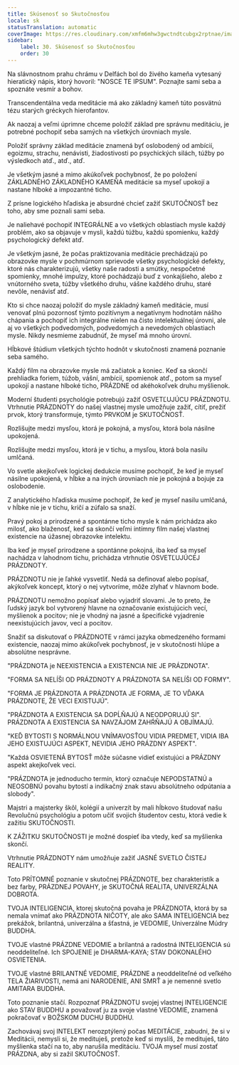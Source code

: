 ```yaml
---
title: Skúsenosť so Skutočnosťou
locale: sk
statusTranslation: automatic
coverImage: https://res.cloudinary.com/xmfm6mhw3gwctndtcubgx2rptnae/image/upload/v1740337243/small_cover_educacion_fundamental_a051170f1c.webp
sidebar:
    label: 30. Skúsenosť so Skutočnosťou
    order: 30
---
```

Na slávnostnom prahu chrámu v Delfách bol do živého kameňa vytesaný hieratický nápis, ktorý hovoril: "NOSCE TE IPSUM". Poznajte sami seba a spoznáte vesmír a bohov.

Transcendentálna veda meditácie má ako základný kameň túto posvätnú tézu starých gréckych hierofantov.

Ak naozaj a veľmi úprimne chceme položiť základ pre správnu meditáciu, je potrebné pochopiť seba samých na všetkých úrovniach mysle.

Položiť správny základ meditácie znamená byť oslobodený od ambícií, egoizmu, strachu, nenávisti, žiadostivosti po psychických silách, túžby po výsledkoch atď., atď., atď.

Je všetkým jasné a mimo akúkoľvek pochybnosť, že po položení ZÁKLADNÉHO ZÁKLADNÉHO KAMEŇA meditácie sa myseľ upokojí a nastane hlboké a impozantné ticho.

Z prísne logického hľadiska je absurdné chcieť zažiť SKUTOČNOSŤ bez toho, aby sme poznali sami seba.

Je naliehavé pochopiť INTEGRÁLNE a vo všetkých oblastiach mysle každý problém, ako sa objavuje v mysli, každú túžbu, každú spomienku, každý psychologický defekt atď.

Je všetkým jasné, že počas praktizovania meditácie prechádzajú po obrazovke mysle v pochmúrnom sprievode všetky psychologické defekty, ktoré nás charakterizujú, všetky naše radosti a smútky, nespočetné spomienky, mnohé impulzy, ktoré pochádzajú buď z vonkajšieho, alebo z vnútorného sveta, túžby všetkého druhu, vášne každého druhu, staré nevôle, nenávisť atď.

Kto si chce naozaj položiť do mysle základný kameň meditácie, musí venovať plnú pozornosť týmto pozitívnym a negatívnym hodnotám nášho chápania a pochopiť ich integrálne nielen na čisto intelektuálnej úrovni, ale aj vo všetkých podvedomých, podvedomých a nevedomých oblastiach mysle. Nikdy nesmieme zabudnúť, že myseľ má mnoho úrovní.

Hĺbkové štúdium všetkých týchto hodnôt v skutočnosti znamená poznanie seba samého.

Každý film na obrazovke mysle má začiatok a koniec. Keď sa skončí prehliadka foriem, túžob, vášní, ambícií, spomienok atď., potom sa myseľ upokojí a nastane hlboké ticho, PRÁZDNE od akéhokoľvek druhu myšlienok.

Moderní študenti psychológie potrebujú zažiť OSVETĽUJÚCU PRÁZDNOTU. Vtrhnutie PRÁZDNOTY do našej vlastnej mysle umožňuje zažiť, cítiť, prežiť prvok, ktorý transformuje, týmto PRVKOM je SKUTOČNOSŤ.

Rozlišujte medzi mysľou, ktorá je pokojná, a mysľou, ktorá bola násilne upokojená.

Rozlišujte medzi mysľou, ktorá je v tichu, a mysľou, ktorá bola nasilu umlčaná.

Vo svetle akejkoľvek logickej dedukcie musíme pochopiť, že keď je myseľ násilne upokojená, v hĺbke a na iných úrovniach nie je pokojná a bojuje za oslobodenie.

Z analytického hľadiska musíme pochopiť, že keď je myseľ nasilu umlčaná, v hĺbke nie je v tichu, kričí a zúfalo sa snaží.

Pravý pokoj a prirodzené a spontánne ticho mysle k nám prichádza ako milosť, ako blaženosť, keď sa skončí veľmi intímny film našej vlastnej existencie na úžasnej obrazovke intelektu.

Iba keď je myseľ prirodzene a spontánne pokojná, iba keď sa myseľ nachádza v lahodnom tichu, prichádza vtrhnutie OSVETĽUJÚCEJ PRÁZDNOTY.

PRÁZDNOTU nie je ľahké vysvetliť. Nedá sa definovať alebo popísať, akýkoľvek koncept, ktorý o nej vytvoríme, môže zlyhať v hlavnom bode.

PRÁZDNOTU nemožno popísať alebo vyjadriť slovami. Je to preto, že ľudský jazyk bol vytvorený hlavne na označovanie existujúcich vecí, myšlienok a pocitov; nie je vhodný na jasné a špecifické vyjadrenie neexistujúcich javov, vecí a pocitov.

Snažiť sa diskutovať o PRÁZDNOTE v rámci jazyka obmedzeného formami existencie, naozaj mimo akúkoľvek pochybnosť, je v skutočnosti hlúpe a absolútne nesprávne.

"PRÁZDNOTA je NEEXISTENCIA a EXISTENCIA NIE JE PRÁZDNOTA".

"FORMA SA NELÍŠI OD PRÁZDNOTY A PRÁZDNOTA SA NELÍŠI OD FORMY".

"FORMA JE PRÁZDNOTA A PRÁZDNOTA JE FORMA, JE TO VĎAKA PRÁZDNOTE, ŽE VECI EXISTUJÚ".

"PRÁZDNOTA A EXISTENCIA SA DOPĹŇAJÚ A NEODPORUJÚ SI". PRÁZDNOTA A EXISTENCIA SA NAVZÁJOM ZAHŔŇAJÚ A OBJÍMAJÚ.

"KEĎ BYTOSTI S NORMÁLNOU VNÍMAVOSŤOU VIDIA PREDMET, VIDIA IBA JEHO EXISTUJÚCI ASPEKT, NEVIDIA JEHO PRÁZDNY ASPEKT".

"Každá OSVIETENÁ BYTOSŤ môže súčasne vidieť existujúci a PRÁZDNY aspekt akejkoľvek veci.

"PRÁZDNOTA je jednoducho termín, ktorý označuje NEPODSTATNÚ a NEOSOBNÚ povahu bytostí a indikačný znak stavu absolútneho odpútania a slobody".

Majstri a majsterky škôl, kolégií a univerzít by mali hĺbkovo študovať našu Revolučnú psychológiu a potom učiť svojich študentov cestu, ktorá vedie k zažitiu SKUTOČNOSTI.

K ZÁŽITKU SKUTOČNOSTI je možné dospieť iba vtedy, keď sa myšlienka skončí.

Vtrhnutie PRÁZDNOTY nám umožňuje zažiť JASNÉ SVETLO ČISTEJ REALITY.

Toto PRÍTOMNÉ poznanie v skutočnej PRÁZDNOTE, bez charakteristík a bez farby, PRÁZDNEJ POVAHY, je SKUTOČNÁ REALITA, UNIVERZÁLNA DOBROTA.

TVOJA INTELIGENCIA, ktorej skutočná povaha je PRÁZDNOTA, ktorá by sa nemala vnímať ako PRÁZDNOTA NIČOTY, ale ako SAMA INTELIGENCIA bez prekážok, brilantná, univerzálna a šťastná, je VEDOMIE, Univerzálne Múdry BUDDHA.

TVOJE vlastné PRÁZDNE VEDOMIE a brilantná a radostná INTELIGENCIA sú neoddeliteľné. Ich SPOJENIE je DHARMA-KAYA; STAV DOKONALÉHO OSVIETENIA.

TVOJE vlastné BRILANTNÉ VEDOMIE, PRÁZDNE a neoddeliteľné od veľkého TELA ŽIARIVOSTI, nemá ani NARODENIE, ANI SMRŤ a je nemenné svetlo AMITARA BUDDHA.

Toto poznanie stačí. Rozpoznať PRÁZDNOTU svojej vlastnej INTELIGENCIE ako STAV BUDDHU a považovať ju za svoje vlastné VEDOMIE, znamená pokračovať v BOŽSKOM DUCHU BUDDHU.

Zachovávaj svoj INTELEKT nerozptýlený počas MEDITÁCIE, zabudni, že si v Meditácii, nemysli si, že medituješ, pretože keď si myslíš, že medituješ, táto myšlienka stačí na to, aby narušila meditáciu. TVOJA myseľ musí zostať PRÁZDNA, aby si zažil SKUTOČNOSŤ.

